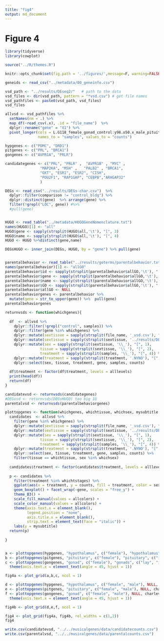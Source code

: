 ```yaml
---
title: "fig4"
output: md_document
---
```


# Figure 4

```r
library(tidyverse)
library(cowplot)

source("../R/themes.R")

knitr::opts_chunk$set(fig.path = '../figures/',message=F, warning=FALSE)
```

```r
geneids <- read_csv("../metadata/00_geneinfo.csv")

vsd_path <- "../results/DEseq2/"   # path to the data
vsd_files <- dir(vsd_path, pattern = "*vsd.csv") # get file names
vsd_pathfiles <- paste0(vsd_path, vsd_files)
vsd_files

allvsd <- vsd_pathfiles %>%
  setNames(nm = .) %>% 
  map_df(~read_csv(.x), .id = "file_name")  %>% 
  dplyr::rename("gene" = "X1") %>% 
  pivot_longer(cols = L.G118_female_gonad_control:y98.o50.x_male_pituitary_inc.d3, 
               names_to = "samples", values_to = "counts") 

hypgenes <- c("POMC", "DRD1")
pitgenes <- c("PRL", "BRCA1")
gongenes <- c("AVPR1A", "PRLR")

candidategenes <- c("PRL", "PRLR" ,  "AVPR1B" , "MYC" ,  
                "MAP2KA", "MSH" ,   "PALB2" , "BRCA1", 
                "OXT", "ESR1", "ESR2", "CISH", 
                "POU2F1", "RAP1GAP", "CEBPB","ARHGAP32"
                )

DEGs <- read_csv("../results/DEGs-char.csv")  %>%
  dplyr::filter(comparison != "control_bldg") %>%
  dplyr::distinct(gene)  %>% arrange(gene) %>%
  filter(!grepl("LOC", gene)) #%>% 
  #pull(gene)


HUGO <- read_table("../metadata/HUGOGeneNomenclature.txt")
names(HUGO)[1] <- "all"
HUGO$gene <- sapply(strsplit(HUGO$all,'\t'), "[", 3)
HUGO$name <- sapply(strsplit(HUGO$all,'\t'), "[", 4)
HUGO <- HUGO %>%distinct(gene,name)

DEGsHUGO <- inner_join(DEGs, HUGO, by = "gene") %>% pull(gene)


parentalbehavior <- read_table("../results/goterms/parentalbehavior.txt")
names(parentalbehavior)[1] <- "allGO"
parentalbehavior$id <- sapply(strsplit(parentalbehavior$allGO,'\t'), "[", 1)
parentalbehavior$gene <- sapply(strsplit(parentalbehavior$allGO,'\t'), "[", 2)
parentalbehavior$name <- sapply(strsplit(parentalbehavior$allGO,'\t'), "[", 3)
parentalbehavior$GO <- sapply(strsplit(parentalbehavior$allGO,'\t'), "[", 6)
parentalbehavior$allGO <- NULL
parentalbehaviorgenes <- parentalbehavior %>% 
  mutate(gene = str_to_upper(gene)) %>%  pull(gene)
parentalbehaviorgenes

returnvsds <- function(whichgenes){
  
  df  <- allvsd %>%
    dplyr::filter(!grepl("control", samples)) %>%
    dplyr::filter(gene %in% whichgenes) %>%
    dplyr::mutate(sextissue = sapply(strsplit(file_name, '_vsd.csv'), "[", 1)) %>%
    dplyr::mutate(sextissue = sapply(strsplit(sextissue, '../results/DEseq2/'), "[", 2)) %>%
    dplyr::mutate(sex = sapply(strsplit(sextissue, '\\_'), "[", 1),
                tissue = sapply(strsplit(sextissue, '\\_'), "[", 2),
                treatment = sapply(strsplit(samples, '\\_'), "[", 4)) %>%
    dplyr::mutate(treatment = sapply(strsplit(treatment, '.NYNO'), "[", 1)) %>%
    dplyr::select(sex, tissue, treatment, gene, samples, counts) 
  
  df$treatment <- factor(df$treatment, levels = alllevels)
  print(head(df))
  return(df)
}

candidatevsd <- returnvsds(candidategenes)
#DEGvsd <- returnvsds(DEGsHUGO) too big 1G
parentalvsd <- returnvsds(parentalbehaviorgenes)
```

```r
plottopgenes <- function(whichgenes, whichtissue, whichsex, mysubtitle, whichtstages){
  candidates  <- allvsd %>%
    filter(gene %in% whichgenes) %>%
    dplyr::mutate(sextissue = sapply(strsplit(file_name, '_vsd.csv'), "[", 1)) %>%
    dplyr::mutate(sextissue = sapply(strsplit(sextissue, '../results/DEseq2/'), "[", 2)) %>%
    dplyr::mutate(sex = sapply(strsplit(sextissue, '\\_'), "[", 1),
                tissue = sapply(strsplit(sextissue, '\\_'), "[", 2),
                treatment = sapply(strsplit(samples, '\\_'), "[", 4)) %>%
    dplyr::mutate(treatment = sapply(strsplit(treatment, '.NYNO'), "[", 1)) %>%
    dplyr::select(sex, tissue, treatment, gene, samples, counts) %>%
    filter(tissue == whichtissue, sex %in% whichsex) 
  
  candidates$treatment <- factor(candidates$treatment, levels = alllevels)
  
  p <- candidates %>%
    filter(treatment %in% whichtstages) %>%
    ggplot(aes(x = treatment, y = counts, fill = treatment, color = sex)) +
    geom_boxplot() + facet_wrap(~gene, scales = "free_y") + 
    theme_B3() +
    scale_fill_manual(values = allcolors) +
    scale_color_manual(values = allcolors) +
    theme(axis.text.x = element_blank(),
          legend.position = "none",
          axis.title.x = element_blank(),
          strip.text = element_text(face = "italic")) +
    labs(y = mysubtitle) 
  return(p)
  
}


a <- plottopgenes(hypgenes, "hypothalamus", c("female"), "hypothalamus", c("hatch", "n5")) 
b <- plottopgenes(pitgenes, "pituitary", c("female"), "pituitary", c("inc.d9", "inc.d17")) 
c <- plottopgenes(gongenes, "gonad", c("female"), "gonads", c("lay", "inc.d3")) + 
  theme(axis.text.x = element_text(angle = 45, hjust = 1))

fig4a <- plot_grid(a,b,c, ncol = 1) 

d <- plottopgenes(hypgenes, "hypothalamus", c("female", "male"), NULL, charlevels) 
e <- plottopgenes(pitgenes, "pituitary", c("female", "male"), NULL, charlevels) 
f <- plottopgenes(gongenes, "gonad", c("female", "male"), NULL, charlevels) + 
  theme(axis.text.x = element_text(angle = 45, hjust = 1))

fig4b <- plot_grid(d,e,f, ncol = 1)

fig4 <- plot_grid(fig4a, fig4b, rel_widths = c(1,2))
fig4
```

```r
write.csv(candidatevsd, "../../musicalgenes/data/candidatecounts.csv")
write.csv(parentalvsd, "../../musicalgenes/data/parentalcounts.csv")

```